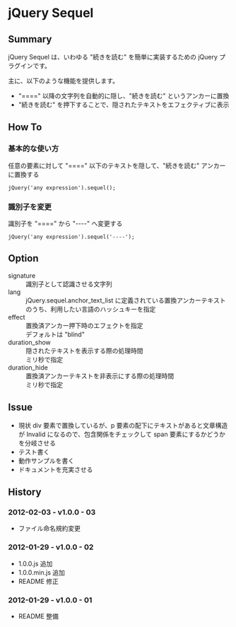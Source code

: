 = jQuery Sequel =
== Summary ==
jQuery Sequel は、いわゆる &quot;続きを読む&quot; を簡単に実装するための jQuery プラグインです。

主に、以下のような機能を提供します。

* &quot;====&quot; 以降の文字列を自動的に隠し、&quot;続きを読む&quot; というアンカーに置換
* "続きを読む" を押下することで、隠されたテキストをエフェクティブに表示
== How To ==
=== 基本的な使い方 ===
任意の要素に対して &quot;====&quot; 以下のテキストを隠して、&quot;続きを読む&quot; アンカーに置換する

<code>
jQuery('any expression').sequel();
</code>
=== 識別子を変更 ===
識別子を &quot;====&quot; から &quot;----&quot; へ変更する

<code>
jQuery('any expression').sequel('----');
</code>
== Option ==
; signature
: 識別子として認識させる文字列
; lang
: jQuery.sequel.anchor_text_list に定義されている置換アンカーテキストのうち、利用したい言語のハッシュキーを指定
; effect
: 置換済アンカー押下時のエフェクトを指定
: デフォルトは &quot;blind&quot;
; duration_show
: 隠されたテキストを表示する際の処理時間
: ミリ秒で指定
; duration_hide
: 置換済アンカーテキストを非表示にする際の処理時間
: ミリ秒で指定
== Issue ==
* 現状 div 要素で置換しているが、p 要素の配下にテキストがあると文章構造が Invalid になるので、包含関係をチェックして span 要素にするかどうかを分岐させる
* テスト書く
* 動作サンプルを書く
* ドキュメントを充実させる
== History ==
=== 2012-02-03 - v1.0.0 - 03 ===
* ファイル命名規約変更
=== 2012-01-29 - v1.0.0 - 02 ===
* 1.0.0.js 追加
* 1.0.0.min.js 追加
* README 修正
=== 2012-01-29 - v1.0.0 - 01 ===
* README 整備



